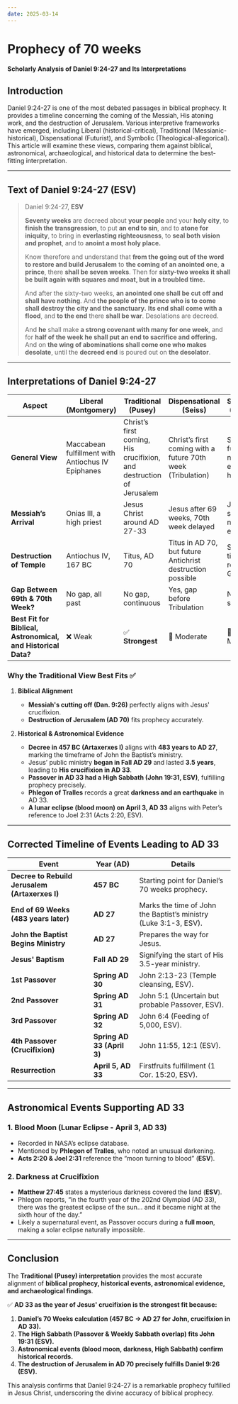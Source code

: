 ```yaml
---
date: 2025-03-14
---
```



# Prophecy of 70 weeks
<DateDisplay date="2025-03-14" />

<CustomImage
  src="/img/daniel-9.png"
  alt="Daniel 9"
  width="400px"
/>

**Scholarly Analysis of Daniel 9:24-27 and Its Interpretations**

## Introduction
Daniel 9:24-27 is one of the most debated passages in biblical prophecy. It provides a timeline concerning the coming of the Messiah, His atoning work, and the destruction of Jerusalem. Various interpretive frameworks have emerged, including Liberal (historical-critical), Traditional (Messianic-historical), Dispensational (Futurist), and Symbolic (Theological-allegorical). This article will examine these views, comparing them against biblical, astronomical, archaeological, and historical data to determine the best-fitting interpretation.

---

## **Text of Daniel 9:24-27 (ESV)**

>Daniel 9:24-27, **ESV**
>
>**Seventy weeks** are decreed about **your people** and your **holy city**, to **finish the transgression**, to put **an end to sin**, and to **atone for iniquity**, to bring in **everlasting righteousness**, to **seal both vision and prophet**, and to **anoint a most holy place.**
>
> Know therefore and understand that **from the going out of the word to restore and build Jerusalem** to **the coming of an anointed one**, **a prince**, there **shall be seven weeks**. Then for **sixty-two weeks it shall be built again with squares and moat, but in a troubled time.**
>
> And after the sixty-two weeks, **an anointed one shall be cut off and shall have nothing**. And **the people of the prince who is to come shall destroy the city and the sanctuary.** **Its end shall come with a flood**, and **to the end** there **shall be war**. Desolations are decreed.
>
> And **he** shall make **a strong covenant with many for one week**, and for **half of the week he shall put an end to sacrifice and offering.** And on **the wing of abominations shall come one who makes desolate**, until the **decreed end** is poured out on **the desolator**.


---

## **Interpretations of Daniel 9:24-27**

| **Aspect**           | **Liberal (Montgomery)** | **Traditional (Pusey)** | **Dispensational (Seiss)** | **Symbolical (Leupold)** |
|----------------------|-------------------------|-------------------------|----------------------------|---------------------------|
| **General View**     | Maccabean fulfillment with Antiochus IV Epiphanes | Christ’s first coming, His crucifixion, and destruction of Jerusalem | Christ’s first coming with a future 70th week (Tribulation) | Spiritual fulfillment, not tied to exact history |
| **Messiah’s Arrival** | Onias III, a high priest | Jesus Christ around AD 27-33 | Jesus after 69 weeks, 70th week delayed | Jesus spiritually, not an exact year |
| **Destruction of Temple** | Antiochus IV, 167 BC | Titus, AD 70 | Titus in AD 70, but future Antichrist destruction possible | Symbolic, tied to rejection of God |
| **Gap Between 69th & 70th Week?** | No gap, all past | No gap, continuous | Yes, gap before Tribulation | No gap, symbolic |
| **Best Fit for Biblical, Astronomical, and Historical Data?** | ❌ Weak | ✅ **Strongest** | 🔶 Moderate | 🔶 Moderate |

### **Why the Traditional View Best Fits** ✅
1. **Biblical Alignment**
   - **Messiah's cutting off (Dan. 9:26)** perfectly aligns with Jesus' crucifixion.
   - **Destruction of Jerusalem (AD 70)** fits prophecy accurately.

2. **Historical & Astronomical Evidence**
   - **Decree in 457 BC (Artaxerxes I)** aligns with **483 years to AD 27**, marking the timeframe of John the Baptist’s ministry.
   - Jesus’ public ministry **began in Fall AD 29** and lasted **3.5 years**, leading to **His crucifixion in AD 33**.
   - **Passover in AD 33 had a High Sabbath (John 19:31, ESV)**, fulfilling prophecy precisely.
   - **Phlegon of Tralles** records a great **darkness and an earthquake** in AD 33.
   - **A lunar eclipse (blood moon) on April 3, AD 33** aligns with Peter’s reference to Joel 2:31 (Acts 2:20, ESV).

---

## **Corrected Timeline of Events Leading to AD 33**
| **Event**              | **Year (AD)** | **Details** |
|-----------------------|-------------|------------|
| **Decree to Rebuild Jerusalem (Artaxerxes I)** | **457 BC** | Starting point for Daniel’s 70 weeks prophecy. |
| **End of 69 Weeks (483 years later)** | **AD 27** | Marks the time of John the Baptist’s ministry (Luke 3:1-3, ESV). |
| **John the Baptist Begins Ministry** | **AD 27** | Prepares the way for Jesus. |
| **Jesus' Baptism** | **Fall AD 29** | Signifying the start of His 3.5-year ministry. |
| **1st Passover** | **Spring AD 30** | John 2:13-23 (Temple cleansing, ESV). |
| **2nd Passover** | **Spring AD 31** | John 5:1 (Uncertain but probable Passover, ESV). |
| **3rd Passover** | **Spring AD 32** | John 6:4 (Feeding of 5,000, ESV). |
| **4th Passover (Crucifixion)** | **Spring AD 33 (April 3)** | John 11:55, 12:1 (ESV). |
| **Resurrection** | **April 5, AD 33** | Firstfruits fulfillment (1 Cor. 15:20, ESV). |

---

## **Astronomical Events Supporting AD 33**
### **1. Blood Moon (Lunar Eclipse - April 3, AD 33)**
- Recorded in NASA’s eclipse database.
- Mentioned by **Phlegon of Tralles**, who noted an unusual darkening.
- **Acts 2:20 & Joel 2:31** reference the “moon turning to blood” (**ESV**).

### **2. Darkness at Crucifixion**
- **Matthew 27:45** states a mysterious darkness covered the land (**ESV**).
- Phlegon reports, “in the fourth year of the 202nd Olympiad (AD 33), there was the greatest eclipse of the sun... and it became night at the sixth hour of the day.”
- Likely a supernatural event, as Passover occurs during a **full moon**, making a solar eclipse naturally impossible.

---

## **Conclusion**
The **Traditional (Pusey) interpretation** provides the most accurate alignment of **biblical prophecy, historical events, astronomical evidence, and archaeological findings**.

✅ **AD 33 as the year of Jesus' crucifixion is the strongest fit because:**
1. **Daniel’s 70 Weeks calculation (457 BC → AD 27 for John, crucifixion in AD 33).**
2. **The High Sabbath (Passover & Weekly Sabbath overlap) fits John 19:31 (ESV).**
3. **Astronomical events (blood moon, darkness, High Sabbath) confirm historical records.**
4. **The destruction of Jerusalem in AD 70 precisely fulfills Daniel 9:26 (ESV).**

This analysis confirms that Daniel 9:24-27 is a remarkable prophecy fulfilled in Jesus Christ, underscoring the divine accuracy of biblical prophecy.

